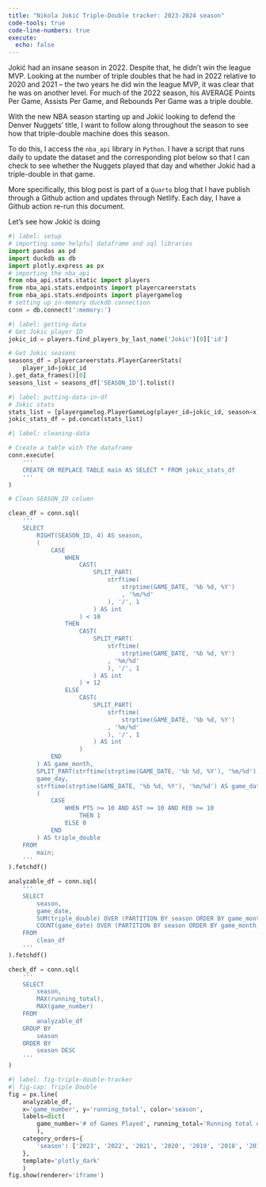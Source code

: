 ```yaml
---
title: "Nikola Jokić Triple-Double tracker: 2023-2024 season"
code-tools: true
code-line-numbers: true
execute:
  echo: false
---
```


Jokić had an insane season in 2022. Despite that, he didn't win the league MVP. Looking at the number of triple doubles that he had in 2022 relative to 2020 and 2021 -- the two years he did win the league MVP, it was clear that he was on another level. For much of the 2022 season, his AVERAGE Points Per Game, Assists Per Game, and Rebounds Per Game was a triple double.

With the new NBA season starting up and Jokić looking to defend the Denver Nuggets' title, I want to follow along throughout the season to see how that triple-double machine does this season.

To do this, I access the `nba_api` library in `Python`. I have a script that runs daily to update the dataset and the corresponding plot below so that I can check to see whether the Nuggets played that day and whether Jokić had a triple-double in that game.

More specifically, this blog post is part of a `Quarto` blog that I have publish through a Github action and updates through Netlify. Each day, I have a Github action re-run this document.

Let's see how Jokić is doing


```python
#| label: setup
# importing some helpful dataframe and sql libraries
import pandas as pd
import duckdb as db
import plotly.express as px
# importing the nba_api
from nba_api.stats.static import players
from nba_api.stats.endpoints import playercareerstats
from nba_api.stats.endpoints import playergamelog
# setting up in-memory duckdb connection
conn = db.connect(':memory:')
```

```python
#| label: getting-data
# Get Jokic player ID
jokic_id = players.find_players_by_last_name('Jokic')[0]['id']

# Get Jokic seasons
seasons_df = playercareerstats.PlayerCareerStats(
    player_id=jokic_id
).get_data_frames()[0]
seasons_list = seasons_df['SEASON_ID'].tolist()

```

```python
#| label: putting-data-in-df
# Jokic stats
stats_list = [playergamelog.PlayerGameLog(player_id=jokic_id, season=x).get_data_frames()[0] for x in seasons_list]
jokic_stats_df = pd.concat(stats_list)
```

```python
#| label: cleaning-data

# Create a table with the dataframe
conn.execute(
    '''
    CREATE OR REPLACE TABLE main AS SELECT * FROM jokic_stats_df
    '''
)

# Clean SEASON_ID column

clean_df = conn.sql(
    '''
    SELECT
        RIGHT(SEASON_ID, 4) AS season,
        (
            CASE 
                WHEN
                    CAST(
                        SPLIT_PART(
                            strftime(
                                strptime(GAME_DATE, '%b %d, %Y')
                                , '%m/%d'
                            ), '/', 1
                        ) AS int    
                    ) < 10
                THEN 
                    CAST(
                        SPLIT_PART(
                            strftime(
                                strptime(GAME_DATE, '%b %d, %Y')
                            , '%m/%d'
                            ), '/', 1
                        ) AS int    
                    ) + 12
                ELSE
                    CAST(
                        SPLIT_PART(
                            strftime(
                                strptime(GAME_DATE, '%b %d, %Y')
                            , '%m/%d'
                            ), '/', 1
                        ) AS int
                    )
            END
        ) AS game_month,
        SPLIT_PART(strftime(strptime(GAME_DATE, '%b %d, %Y'), '%m/%d'), '/', 2) AS
        game_day,
        strftime(strptime(GAME_DATE, '%b %d, %Y'), '%m/%d') AS game_date,
        (
            CASE 
                WHEN PTS >= 10 AND AST >= 10 AND REB >= 10 
                    THEN 1 
                ELSE 0 
            END
        ) AS triple_double
    FROM
        main;
    '''
).fetchdf()

analyzable_df = conn.sql(
    '''
    SELECT
        season,
        game_date,
        SUM(triple_double) OVER (PARTITION BY season ORDER BY game_month, game_day) AS running_total,
        COUNT(game_date) OVER (PARTITION BY season ORDER BY game_month, game_day) AS game_number
    FROM
        clean_df
    '''
).fetchdf()

check_df = conn.sql(
    '''
    SELECT
        season,
        MAX(running_total),
        MAX(game_number)
    FROM
        analyzable_df
    GROUP BY
        season
    ORDER BY
        season DESC
    '''
)
```

```python
#| label: fig-triple-double-tracker
#| fig-cap: Triple Double
fig = px.line(
    analyzable_df, 
    x='game_number', y='running_total', color='season',
    labels=dict(
        game_number='# of Games Played', running_total='Running total of Triple-Doubles',season='Season'
        ),
    category_orders={
        'season': ['2023', '2022', '2021', '2020', '2019', '2018', '2017', '2016', '2015']
    },
    template='plotly_dark'
    )
fig.show(renderer='iframe')
```